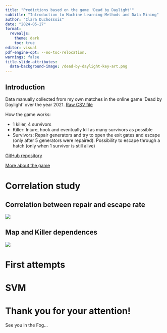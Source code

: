 ```yaml
---
title: "Predictions based on the game 'Dead by Daylight'"
subtitle: "Introduction to Machine Learning Methods and Data Mining"
author: "Clara Duchossois"
date: "2024-05-27"
format: 
  revealjs: 
    theme: dark
    toc: true
editor: visual
pdf-engine-opt: --no-toc-relocation.
warnings: false
title-slide-attributes:
  data-background-image: /dead-by-daylight-key-art.png
---
```


## Introduction {.smaller background-image="/dbd-gallery-background.jpg"}

Data manually collected from my own matches in the online game 'Dead by Daylight' over the year 2021. [Raw CSV file](https://github.com/doubavitch/Dead-by-Daylight-Data-Visualization/blob/main/Dead%20by%20Daylight%20data.csv)

How the game works:

-   1 killer, 4 survivors
-   Killer: Injure, hook and eventually kill as many survivors as possible
-   Survivors: Repair generators and try to open the exit gates and escape (only after 5 generators were repaired). Possibility to escape through a hatch (only when 1 survivor is still alive)

[GitHub repository](https://github.com/doubavitch/Dead-by-Daylight-Predictions)

[More about the game](https://deadbydaylight.com)

# Correlation study {background-image="/dbd-gallery-background.jpg"}

## Correlation between repair and escape rate

![](correlation esc rate repair rate.png)

## Map and Killer dependences

![](heatmap.png)

# First attempts {background-image="/dbd-gallery-background.jpg"}

# SVM {background-image="/dbd-gallery-background.jpg"}

# Thank you for your attention! {background-image="/ash-williams-dead-by-daylight.jpg"}

See you in the Fog...
